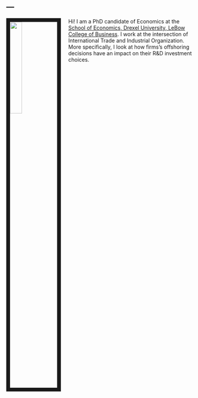 ---
---

<link rel="stylesheet" href="styles.css" type="text/css">

<img src="me.jpg" style="width:25%; border:10px solid; margin-right: 20px" align="left">

Hi! I am a PhD candidate of Economics at the [School of Economics, Drexel University, LeBow College of Business](https://www.lebow.drexel.edu/faculty-and-research/disciplines/economics). I work at the intersection of International Trade and Industrial Organization. More specifically, I look at how firms's offshoring decisions have an impact on their R&D investment choices.



